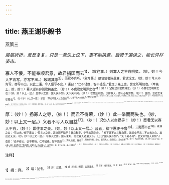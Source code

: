 ```yaml
---
---
---
```

title: 燕王谢乐毅书
---



燕策三

*层层折折，反反复复，只是一意说上说下，更不别换意。后贤千遍读之，能长异样姿态。*

寡人不佞，不能奉顺君意，故君捐国而去<sup>1】，（叙往事。）则寡人之不肖明矣。（妙，妙！今人不肯写，亦写不出。）敢端其愿<sup>2】，而君不肯听，（叙今事。）故使使者陈愚意，君试论之。（妙，妙！今人不肯写，亦写不出。只此二语，今人便写不出。）语曰：“仁不轻绝，智不轻怨。”君之于先王也，世之所明知也。（牵先王，妙，妙！）寡人望有非则君掩盖之，（妙！）不虞君之明罪之也<sup>4】；（妙！）望有过则君教诲之，（妙！）不虞君之明弃之也；（妙，妙！以上一层。）且寡人之罪，国人莫不知，天下莫不闻，（妙！）君微出明怨，以弃寡人，寡人必有罪矣。（妙！）虽然，恐君之未尽厚也<sup>5】。（妙！妙！以上又一层。）谚曰：“厚者不毁人以自益也<sup>6】，仁者不危人以要名<sup>7】。”故掩人之邪者<sup>8】，厚人之行也；救人之过者，仁者之道也。世有掩寡人之邪，救寡人之过，非君心所望之？（妙！）今君厚受位于先王以成尊<sup>9】，（妙！又牵先王。）轻弃寡人以快心，（妙！）则掩邪救过，难得于君矣。（妙，妙！以上又一层。）且世有薄而故厚施<sup>10】，行有失而故惠用<sup>1】。今使寡人任不肖之罪<sup>17】，（妙！）而君有失厚之累<sup>13】3，（妙！）于为君择之也，无所取之。（妙，妙！以上又一层。）国之有封疆，犹家之有坦墙，所以合好掩恶也。（妙！）室不能相和，出语邻家，未为通计也<sup>14】。（妙！）怨恶未见而明弃之，未为尽厚也。（妙，妙！以上又一层。）寡人虽不肖乎，未如殷纣之乱也；（妙！）君虽不得意乎，未如商容、箕子之累也<sup>15】。（妙！）然则不内盖寡人，而明怨于外，恐其适足以伤于高而薄于行也<sup>15】，（妙，妙！以上又一层。）非然也。苟可以明君之义，成君之高，虽任恶名，不难受也。（妙！）本欲以为明寡人之薄，（妙！）而君不得

厚：（妙！）扬寡人之辱，（妙！）而君不得荣，（妙！）此一举而两失也。（妙，妙！以上又一层。）义者不亏人以自益<sup>17】，（妙！）况伤人以自损乎！（妙！）愿君无以寡人不肖，（妙！）累往事之美。（妙，妙！以上又一层。）昔者，柳下惠吏于鲁<sup>18】，三黜而不去<sup>19】。或谓之曰：“可以去。”柳下惠曰：“苟与人之异，恶往而不黜乎？犹且黜乎，宁于故国尔＠。＂柳下惠不以三黜自累，故前业不忘；不以去为心，故远近无议。（妙，妙！以上又一层。）今寡人之罪，国人未知，而议寡人者遍天下。（上日“国人莫不知”，“天下莫不闻”，此又曰“国人未知”。）语曰：“论不修心，议不累物，仁不轻绝，智不简功<sup>2】。”弃大功者，辍也<sup>2】；轻绝厚利者，怨也。辍而弃之，怨而累之，宜在远者<sup>20】，（妙！）不望之乎君也。（妙，妙！以上又一层。）今以寡人无罪，君岂怨之乎？愿君捐怨，追惟先王，复从教寡人！（又牵先王，妙，妙！以上又一层。）意君曰<sup>4】，（妙！）余且慝心以成而过，（妙！）不顾先王以明而恶，（妙！又牵先王。）使寡人进不得修功（妙！）退不得改过，（妙！）君之所揣也，唯君图之！（妙，妙！以上又译懇。如此无数层，却只是一意。）此寡人之愚意也。敬以书谒之。

<sup>注释】

<sup>1】捐：弃。
<sup>2】端：犹专。
<sup>3】非：过错。
<sup>4】虞：料想。明罪：公开谴貴。
<sup>5】尽厚：竭尽宽厚。
<sup>6】毁：诽谤。
<sup>7】要：通“徽”，求取。
<sup>8】邪：不正当。这里指过失。
<sup>9】成尊：变成尊贵。
<sup>10】薄而故厚施：意即人虽薄待我，我反而因此厚施恩惠。
<sup>11】行有失而故惠用：行为有过失，反而因此惠爱任用之。
<sup>12】任：担负。
<sup>13】失厚之累：不宽厚的过失。累：牵连、过失。
<sup>14】4通计：适用于一般情况的谋虑。
<sup>15】商容：殷纣时大夫，因直谏纣王被贬。箕子：纣王的叔父，封于箕，故叫箕子。因纣王暴虐，箕子进谏不听，便披发佯狂为奴，纣王把他拘囚起来。周武王灭纣后，才被释。
<sup>16】高：高尚。薄于行：使品行轻薄。
<sup>17】亏：损。
<sup>18】柳下惠：即展获，字禽，又字季。因食邑柳下，谥惠，故称柳下惠，是春秋时鲁国大夫。当他任士师时，曾三次被黜。
<sup>19】黜：贬斥、废免。
<sup>20】“荀与人之异”四句：意为只要同别人个性不合，到哪里去怎么会不受贬斥呢？尚且要遭受贬斥，宁愿留在本国了。这四句与《论语·微子》篇所载：“直道而事人，焉往而不三黜？枉道而事人，何必去父母之邦？”略有出入。
<sup>21】团修：黄丕烈《战国策札记》认为“修”或“循”字之讹。
<sup>22】简：犹弃。
<sup>23】辍（chuò绰）：中止。
<sup>24】远者：指疏远之臣。
<sup>25】惟：恩。
<sup>26】意君曰：猜想您会说。
<sup>27】恶（tè忒）心：不善之心。此句意为我将待以不善之心来造成你的过失。
<sup>28】揣：忖度。